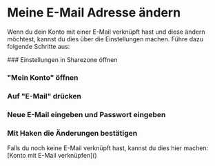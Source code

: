 
# Meine E-Mail Adresse ändern

Wenn du dein Konto mit einer E-Mail verknüpft hast und diese ändern möchtest, kannst du dies über die Einstellungen machen.
Führe dazu folgende Schritte aus:

<Steps>
### Einstellungen in Sharezone öffnen

### "Mein Konto" öffnen

### Auf "E-Mail" drücken

### Neue E-Mail eingeben und Passwort eingeben

### Mit Haken die Änderungen bestätigen

</Steps>

<Callout type="warning">
  Falls du noch keine E-Mail verknüpft hast, kannst du dies hier machen: [Konto
  mit E-Mail verknüpfen]()
</Callout>
